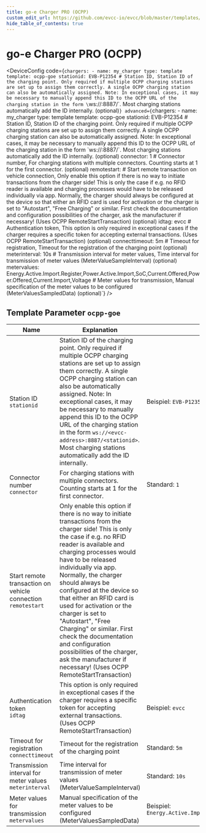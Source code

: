 ```yaml
---
title: go-e Charger PRO (OCPP)
custom_edit_url: https://github.com/evcc-io/evcc/blob/master/templates/definition/charger/ocpp-goe.yaml
hide_table_of_contents: true
---
```



# go-e Charger PRO (OCPP)

<div className="device-detail-container">
  <div className="device-detail-content">
    <DeviceFeatures features="rfid,1p3p,sponsorship" />

<DeviceConfig code={`chargers:
    - name: my_charger
      type: template
      template: ocpp-goe
      stationid: EVB-P12354 # Station ID, Station ID of the charging point. Only required if multiple OCPP charging stations are set up to assign them correctly. A single OCPP charging station can also be automatically assigned. Note: In exceptional cases, it may be necessary to manually append this ID to the OCPP URL of the charging station in the form \`ws://<evcc-address>:8887/<stationid>\`. Most charging stations automatically add the ID internally. (optional)`} advanced={`chargers:
    - name: my_charger
      type: template
      template: ocpp-goe
      stationid: EVB-P12354 # Station ID, Station ID of the charging point. Only required if multiple OCPP charging stations are set up to assign them correctly. A single OCPP charging station can also be automatically assigned. Note: In exceptional cases, it may be necessary to manually append this ID to the OCPP URL of the charging station in the form \`ws://<evcc-address>:8887/<stationid>\`. Most charging stations automatically add the ID internally. (optional)
      connector: 1 # Connector number, For charging stations with multiple connectors. Counting starts at 1 for the first connector. (optional)
      remotestart: # Start remote transaction on vehicle connection, Only enable this option if there is no way to initiate transactions from the charger side! This is only the case if e.g. no RFID reader is available and charging processes would have to be released individually via app. Normally, the charger should always be configured at the device so that either an RFID card is used for activation or the charger is set to "Autostart", "Free Charging" or similar. First check the documentation and configuration possibilities of the charger, ask the manufacturer if necessary! (Uses OCPP RemoteStartTransaction) (optional)
      idtag: evcc # Authentication token, This option is only required in exceptional cases if the charger requires a specific token for accepting external transactions. (Uses OCPP RemoteStartTransaction) (optional)
      connecttimeout: 5m # Timeout for registration, Timeout for the registration of the charging point (optional)
      meterinterval: 10s # Transmission interval for meter values, Time interval for transmission of meter values (MeterValueSampleInterval) (optional)
      metervalues: Energy.Active.Import.Register,Power.Active.Import,SoC,Current.Offered,Power.Offered,Current.Import,Voltage # Meter values for transmission, Manual specification of the meter values to be configured (MeterValuesSampledData) (optional)`} />
  </div>
  <div className="device-detail-icon">
    <evcc-icon
      type="charger"
      name="go-e-charger-pro-ocpp"
      size="400px"
      alt="go-e Charger PRO (OCPP)"
      className="device-detail-icon-img"
    ></evcc-icon>
  </div>
</div>

## Template Parameter `ocpp-goe`

| Name | Explanation | Value | Optional |
|-----------|-------------|-------|----------|
| Station ID<br/>`stationid` | Station ID of the charging point. Only required if multiple OCPP charging stations are set up to assign them correctly. A single OCPP charging station can also be automatically assigned. Note: In exceptional cases, it may be necessary to manually append this ID to the OCPP URL of the charging station in the form `ws://<evcc-address>:8887/<stationid>`. Most charging stations automatically add the ID internally. | Beispiel: `EVB-P12354` | no |
| Connector number<br/>`connector` | For charging stations with multiple connectors. Counting starts at 1 for the first connector. | Standard: `1` | no |
| Start remote transaction on vehicle connection<br/>`remotestart` | Only enable this option if there is no way to initiate transactions from the charger side! This is only the case if e.g. no RFID reader is available and charging processes would have to be released individually via app. Normally, the charger should always be configured at the device so that either an RFID card is used for activation or the charger is set to "Autostart", "Free Charging" or similar. First check the documentation and configuration possibilities of the charger, ask the manufacturer if necessary! (Uses OCPP RemoteStartTransaction) |  | no |
| Authentication token<br/>`idtag` | This option is only required in exceptional cases if the charger requires a specific token for accepting external transactions. (Uses OCPP RemoteStartTransaction) | Beispiel: `evcc` | no |
| Timeout for registration<br/>`connecttimeout` | Timeout for the registration of the charging point | Standard: `5m` | no |
| Transmission interval for meter values<br/>`meterinterval` | Time interval for transmission of meter values (MeterValueSampleInterval) | Standard: `10s` | no |
| Meter values for transmission<br/>`metervalues` | Manual specification of the meter values to be configured (MeterValuesSampledData) | Beispiel: `Energy.Active.Import.Register,Power.Active.Import,SoC,Current.Offered,Power.Offered,Current.Import,Voltage` | no |

<SponsorshipRequired />

